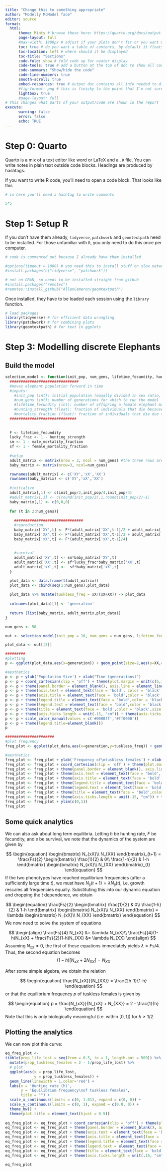 ```yaml
---
title: "Change this to something appropriate"
author: "Modelly McModel face"
editor: source
format:
  html:
      theme: Minty # browse these here: https://quarto.org/docs/output-formats/html-themes.html
      page-layout: full
      #max-width: 1800px # adjust if your plots don't fit or you want more or less whitespace
      toc: true # do you want a table of contents, by default it floats as you scroll
      toc-location: left # where should it be displayed
      toc-title: "Sections"
      code-fold: show # fold code up for neater display
      code-tools: true # add a button at the top of doc to show all code
      code-summary: "Show/hide the code"
      code-line-numbers: true
      smooth-scroll: true
      embed-resources: true # output doc contains all info needed to display html
      #fig-format: png # this is finicky to the point that I'm not sure it works
      lightbox: true
      #page-layout: full
# this changes what parts of your output/code are shown in the report
execute:
      warning: false
      error: false
      echo: TRUE
---
```


# Step 0: Quarto

Quarto is a mix of a text editor like word or LaTeX and a `.R` file. You can write notes in plain text outside code blocks. Headings are produced by hashtags.

If you want to write R code, you'll need to open a code block. That looks like this

```r
# in here you'll need a hashtag to write comments

5*5
```


# Step 1: Setup R

If you don't have them already, `tidyverse`, `patchwork` and `geomtextpath` need to be installed. For those unfamiliar with `R`, you only need to do this once per computer. 

```r
# code is commented out because I already have them installed

#options(timeout = 1000) # you need this to install stuff on slow networks
#install.packages(c("tidyverse", "patchwork"))

# not on CRAN, so needs to be installed straight from github              
#install.packages("remotes")
#remotes::install_github("AllanCameron/geomtextpath")
```

Once installed, they have to be loaded each session using the `library` function.

```r

# load packages 
library(tidyverse) # for efficient data wrangling
library(patchwork) # for combining plots
library(geomtextpath) # for text in ggplots 
```

# Step 3: Modelling discrete Elephants

## Build the model

```r
selection_model <- function(init_pop, num_gens, lifetime_fecundity, hunting_strength, female_mortality_fraction,male_mortality_fraction){
  ###############################
  #moves elephant population forward in time
  #inputs:
    #init_pop (int): initial population (equally divided in sex ratio, and females are equally divided among XX and xX)
    #num_gens (int): number of generations for which to run the model
    #lifetime_fecundity (int): number of offspring a female elephant makes before death
    #hunting_strength (float): fraction of individuals that die because they are hunted. (1-h) survive.
    #mortality_fraction (float): fraction of individuals that die due to intrinsic mortality. (1-mortality_fraction) survive.
  ##############################
  
  
  F <- lifetime_fecundity
  lucky_frac <- 1 - hunting_strength
  sm <- 1 - male_mortality_fraction
  sf <- 1 - female_mortality_fraction
  
  #setup
  adult_matrix <- matrix(nrow = 3, ncol = num_gens) #the three rows are XY, xX, XX
  baby_matrix <- matrix(nrow=3, ncol=num_gens)

  rownames(adult_matrix) <- c('XY','xX','XX')
  rownames(baby_matrix) <- c('XY','xX','XX')
  
  #initialize
  adult_matrix[,1] <- c(init_pop/2,init_pop/4,init_pop/4)
  #adult_matrix[,1] <- c(round(init_pop/2),1,round(init_pop/2)-1)
  baby_matrix[,1] <- c(0,0,0)
  
  for (t in 2:num_gens){
    
    ###############################
    #reproduction
    baby_matrix['XY',t] <- F*(adult_matrix['XX',t-1]/2 + adult_matrix['xX',t-1]/4)
    baby_matrix['XX',t] <- F*(adult_matrix['XX',t-1]/2 + adult_matrix['xX',t-1]/4)
    baby_matrix['xX',t] <- F*(adult_matrix['xX',t-1]/4)
    
    
    #survival
    adult_matrix['XY',t] <- sm*baby_matrix['XY',t] 
    adult_matrix['XX',t] <- sf*lucky_frac*baby_matrix['XX',t]
    adult_matrix['xX',t] <-  sf*baby_matrix['xX',t]
  }

  plot_data <- data.frame(t(adult_matrix))
  plot_data <- cbind(seq(1:num_gens),plot_data)
  
  plot_data %>% mutate(tuskless_freq = xX/(xX+XX)) -> plot_data
  
  colnames(plot_data)[1] <- 'generation'
    
  return (list(baby_matrix, adult_matrix,plot_data))
}

num_gens <- 50

out <- selection_model(init_pop = 10, num_gens = num_gens, lifetime_fecundity = 6, hunting_strength = 0.55, male_mortality_fraction = 0.2,female_mortality_fraction=0.2)

plot_data <- out[[3]]

#########
#plotting
p <- ggplot(plot_data,aes(x=generation)) + geom_point(size=2,aes(y=XX,color='tusked')) + geom_point(size=2,aes(y=xX,color='tuskless'))

#aesthetics
p <- p + ylab('Population Size') + xlab("Time (generations)")
p <- p + coord_cartesian(clip = 'off') + theme(plot.margin = unit(c(5,1,1,1), "lines")) + theme_light()
p <- p + theme(panel.border = element_blank(), axis.line = element_line(colour = "black"), panel.grid.major = element_blank(), panel.grid.minor = element_blank())
p <- p + theme(axis.text = element_text(face = 'bold', color = 'black',size = 15))
p <- p + theme(axis.title = element_text(face = 'bold',color = 'black',size = 15))
p <- p + theme(legend.title = element_text(face = 'bold',color = 'black',size = 20))
p <- p + theme(legend.text = element_text(face = 'bold',color = 'black',size = 10))
p <- p + theme(title = element_text(face = 'bold',color = 'black',size = 10))
p <- p + theme(axis.ticks.length = unit(.15, "cm")) + theme(axis.ticks = element_line(color='black',linewidth=0.5))
p <- p + scale_color_manual(values = c('#0000ff','#ff0000'))
p <- p + theme(legend.title=element_blank())
p

######################
#plot frequency
freq_plot <- ggplot(plot_data,aes(x=generation,y=tuskless_freq)) + geom_point(size=2,color='red') + geom_line(color='red')

#aesthetics
freq_plot <- freq_plot + ylab('Frequency of\ntuskless females') + xlab("Time (generations)")
freq_plot <- freq_plot + coord_cartesian(clip = 'off') + theme(plot.margin = unit(c(5,1,1,1), "lines")) + theme_light()
freq_plot <- freq_plot + theme(panel.border = element_blank(), axis.line = element_line(colour = "black"), panel.grid.major = element_blank(), panel.grid.minor = element_blank())
freq_plot <- freq_plot + theme(axis.text = element_text(face = 'bold', color = 'black',size = 15))
freq_plot <- freq_plot + theme(axis.title = element_text(face = 'bold',color = 'black',size = 15))
freq_plot <- freq_plot + theme(legend.title = element_text(face = 'bold',color = 'black',size = 20))
freq_plot <- freq_plot + theme(legend.text = element_text(face = 'bold',color = 'black',size = 10))
freq_plot <- freq_plot + theme(title = element_text(face = 'bold',color = 'black',size = 10))
freq_plot <- freq_plot + theme(axis.ticks.length = unit(.15, "cm")) + theme(axis.ticks = element_line(color='black',linewidth=0.5))
freq_plot <- freq_plot + ylim(c(0,1))
freq_plot
```

## Some quick analytics

We can also ask about long term equilibria. Letting  $h$ be hunting rate, $F$ be fecundity, and $s$ be survival, we note that the dynamics of the system are given by

$$
\begin{equation}
\begin{bmatrix}
N_{xX}\\
N_{XX}
\end{bmatrix}_{t+1} = \frac{Fs}{2} 
\begin{bmatrix}
\frac{1}{2} & 0\\
\frac{1-h}{2} & 1-h
\end{bmatrix}
\begin{bmatrix}
N_{xX}\\
N_{XX}
\end{bmatrix}_{t}
\end{equation}
$$
If the two phenotypes have reached equilibrium frequencies (after a sufficiently large time $t$), we must have $N_{ij}(t+1) = \lambda N_{ij}(t)$, i.e. growth rescales all frequencies equally. Substituting this into our dynamic equation and dropping the $t$ dependence, we obtain

$$
\begin{equation}
 \frac{Fs}{2} 
\begin{bmatrix}
\frac{1}{2} & 0\\
\frac{1-h}{2} & 1-h
\end{bmatrix}
\begin{bmatrix}
N_{xX}\\
N_{XX}
\end{bmatrix} = \lambda \begin{bmatrix}
N_{xX}\\
N_{XX}
\end{bmatrix}
\end{equation}
$$
We now need to solve the system of equations

$$
\begin{align}
 \frac{Fs}{4} N_{xX} &= \lambda N_{xX}\\
\frac{Fs}{4}(1-h)N_{xX} + \frac{Fs}{2}(1-h)N_{XX} &= \lambda N_{XX}
\end{align}
$$
Assuming $N_{xX} \neq 0$, the first of these equations immediately yields $\lambda = Fs/4$. Thus, the second equation becomes
$$
\begin{equation}
(1-h)\left[N_{xX}+2N_{XX}\right] =  N_{XX}
\end{equation}
$$

After some simple algebra, we obtain the relation 


$$
\begin{equation}
\frac{N_{xX}}{N_{XX}} = \frac{2h-1}{1-h}
\end{equation}
$$
or that the equilibrium frequency $p$ of tuskless females is given by

$$
\begin{equation}
p = \frac{N_{xX}}{N_{xX} + N_{XX}} = 2 - \frac{1}{h}
\end{equation}
$$
Note that this is only biologically meaningful (i.e. within $[0,1]$) for $h \geq 1/2$. 


## Plotting the analytics

We can now plot this curve:

```r
eq_freq_plot <-
tibble(prop_life_lost = seq(from = 0.5, to = 1, length.out = 500)) %>% 
  mutate(prop_tuskless_females = 2 - 1/prop_life_lost) %>% 
  # plot
  ggplot(aes(x = prop_life_lost,
             y = prop_tuskless_females)) +
  geom_line(linewidth = 1,color='red') +
  labs(x = 'Hunting rate (h)',
       y = 'Equilibrium frequency\nof tuskless females',
       title = "") +
  scale_x_continuous(limits = c(0, 1.01), expand = c(0, 0)) +
  scale_y_continuous(limits = c(0, 1), expand = c(0.0, 0)) +
  theme_bw() +
  theme(plot.title = element_text(hjust = 0.5))
  
eq_freq_plot <- eq_freq_plot + coord_cartesian(clip = 'off') + theme(plot.margin = unit(c(5,1,1,1), "lines")) + theme_light()
eq_freq_plot <- eq_freq_plot + theme(panel.border = element_blank(), axis.line = element_line(colour = "black"), panel.grid.major = element_blank(), panel.grid.minor = element_blank())
eq_freq_plot <- eq_freq_plot + theme(axis.text = element_text(face = 'bold', color = 'black',size = 15))
eq_freq_plot <- eq_freq_plot + theme(axis.title = element_text(face = 'bold',color = 'black',size = 15))
eq_freq_plot <- eq_freq_plot + theme(legend.title = element_text(face = 'bold',color = 'black',size = 20))
eq_freq_plot <- eq_freq_plot + theme(legend.text = element_text(face = 'bold',color = 'black',size = 10))
eq_freq_plot <- eq_freq_plot + theme(title = element_text(face = 'bold',color = 'black',size = 10))
eq_freq_plot <- eq_freq_plot + theme(axis.ticks.length = unit(.15, "cm")) + theme(axis.ticks = element_line(color='black',linewidth=0.5))

eq_freq_plot
```


